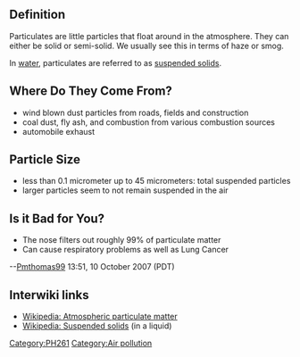 ==Definition==
Particulates are little particles that float around in the atmosphere.  They can either be solid or semi-solid.  We usually see this in terms of haze or smog.

In [[water]], particulates are referred to as [[suspended solids]].

==Where Do They Come From?==

* wind blown dust particles from roads, fields and construction
* coal dust, fly ash, and combustion from various combustion sources
* automobile exhaust

==Particle Size==
*less than 0.1 micrometer up to 45 micrometers: total suspended particles
*larger particles seem to not remain suspended in the air

==Is it Bad for You?==
*The nose filters out roughly 99% of particulate matter
*Can cause respiratory problems as well as Lung Cancer
--[[User:Pmthomas99|Pmthomas99]] 13:51, 10 October 2007 (PDT)

== Interwiki links ==

* [[Wikipedia: Atmospheric particulate matter]]
* [[Wikipedia: Suspended solids]] (in a liquid)


[[Category:PH261]]
[[Category:Air pollution]]